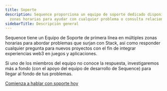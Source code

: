 ```yaml
---
title: Soporte
description: Sequence proporciona un equipo de soporte dedicado disponible en múltiples
  zonas horarias para ayudar con cualquier problema o consulta relacionada con la pila para nuevos proyectos.
sidebarTitle: Descripción general
---
```


Sequence tiene un Equipo de Soporte de primera línea en múltiples zonas horarias para abordar problemas que surjan con Stack, así como responder cualquier pregunta para nuevos proyectos con el fin de integrar experiencias web3 en juegos y aplicaciones.

Si uno de los miembros del equipo no conoce la respuesta, investigaremos más a fondo (con el apoyo del equipo de desarrollo de Sequence) para llegar al fondo de tus problemas.

[Comienza a hablar con soporte hoy](https://go.crisp.chat/chat/embed/?website_id=9ef4395b-6bb1-4645-8e02-6071d89290a1)

